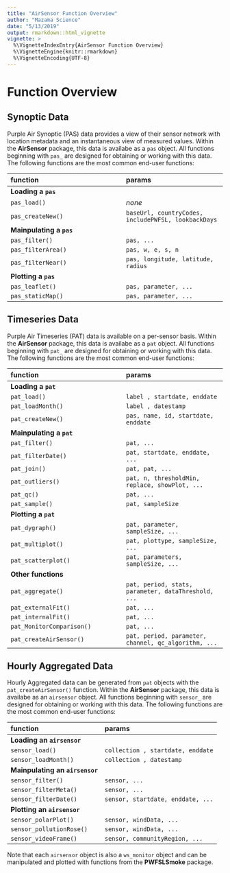 ```yaml
---
title: "AirSensor Function Overview"
author: "Mazama Science"
date: "5/13/2019"
output: rmarkdown::html_vignette
vignette: >
  %\VignetteIndexEntry{AirSensor Function Overview}
  %\VignetteEngine{knitr::rmarkdown}
  %\VignetteEncoding{UTF-8}
---
```


# Function Overview

## Synoptic Data

Purple Air Synoptic (PAS) data provides a view of their sensor network with 
location metadata and an instantaneous view of measured values. Within the 
**AirSensor** package, this data is availabe as a `pas` object. All functions 
beginning with `pas_` are designed for obtaining or working with this data. The
following functions are the most common end-user functions:

| function | params |
|:------|:-----|
| **Loading a `pas`** |  |
| `pas_load()` | _none_ | 
| `pas_createNew()` | `baseUrl, countryCodes, includePWFSL, lookbackDays` |
| **Mainpulating a `pas`** |  |
| `pas_filter()` | `pas, ...` |
| `pas_filterArea()` | `pas, w, e, s, n` |
| `pas_filterNear()` | `pas, longitude, latitude, radius` |
| **Plotting a `pas`** | |
| `pas_leaflet()` | `pas, parameter, ...` |
| `pas_staticMap()` | `pas, parameter, ...` |

## Timeseries Data

Purple Air Timeseries (PAT) data is available on a per-sensor basis. Within the 
**AirSensor** package, this data is availabe as a `pat` object. All functions 
beginning with `pat_` are designed for obtaining or working with this data. The
following functions are the most common end-user functions:

| function | params |
|:------|:-----|
| **Loading a `pat`** |  |
| `pat_load()` | `label , startdate, enddate` | 
| `pat_loadMonth()` | `label , datestamp` | 
| `pat_createNew()` | `pas, name, id, startdate, enddate` |
| **Mainpulating a `pat`** |  |
| `pat_filter()` | `pat, ...` |
| `pat_filterDate()` | `pat, startdate, enddate, ...` |
| `pat_join()` | `pat, pat, ...` |
| `pat_outliers()` | `pat, n, thresholdMin, replace, showPlot, ...` |
| `pat_qc()` | `pat, ...` |
| `pat_sample()` | `pat, sampleSize` |
| **Plotting a `pat`** | |
| `pat_dygraph()` | `pat, parameter, sampleSize, ...` |
| `pat_multiplot()` | `pat, plottype, sampleSize, ...` |
| `pat_scatterplot()` | `pat, parameters, sampleSize, ...` |
| **Other functions** | |
| `pat_aggregate()` | `pat, period, stats, parameter, dataThreshold, ...` |
| `pat_externalFit()` | `pat, ...` |
| `pat_internalFit()` | `pat, ...` |
| `pat_MonitorComparison()` | `pat, ...` |
| `pat_createAirSensor()` | `pat, period, parameter, channel, qc_algorithm, ...` |

## Hourly Aggregated Data

Hourly Aggregated data can be generated from `pat` objects with the
`pat_createAirSensor()` function. Within the **AirSensor** package, this data is 
availabe as an `airsensor` object. All functions  beginning with `sensor_` are 
designed for obtaining or working with this data. The following functions are 
the most common end-user functions:

| function | params |
|:------|:-----|
| **Loading an `airsensor`** |  |
| `sensor_load()` | `collection , startdate, enddate` | 
| `sensor_loadMonth()` | `collection , datestamp` | 
| **Mainpulating an `airsensor`** |  |
| `sensor_filter()` | `sensor, ...` |
| `sensor_filterMeta()` | `sensor, ...` |
| `sensor_filterDate()` | `sensor, startdate, enddate, ...` |
| **Plotting an `airsensor`** | |
| `sensor_polarPlot()` | `sensor, windData, ...` |
| `sensor_pollutionRose()` | `sensor, windData, ...` |
| `sensor_videoFrame()` | `sensor, communityRegion, ...` |

Note that each `airsensor` object is also a `ws_monitor` object and can be
manipulated and plotted with functions from the **PWFSLSmoke** package.

